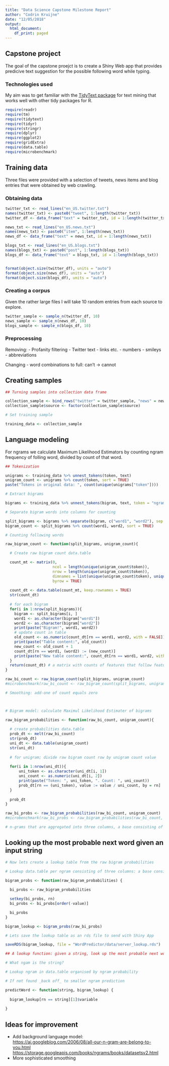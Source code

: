```yaml
---
title: "Data Science Capstone Milestone Report"
author: "Codrin Kruijne"
date: "12/05/2018"
output:
  html_document:
    df_print: paged
---
```


## Capstone project

The goal of the capstone proejct is to create a Shiny Web app that provides predicive text suggestion for the possible following word while typing.

###  Technologies used
My aim was to get familiar with the [TidyText package](https://www.tidytextmining.com/index.html) for text mining that works well with other tidy packages for R. 

```r
require(readr)
require(tm)
require(tidytext)
require(tidyr)
require(stringr)
require(dplyr)
require(ggplot2)
require(gridExtra)
require(data.table)
require(microbenchmark)
```

## Training data

Three files were provided with a selection of tweets, news items and blog entries that were obtained by web crawling.

### Obtaining data

```r

twitter_txt <- read_lines("en_US.twitter.txt")
names(twitter_txt) <- paste0("tweet", 1:length(twitter_txt))
twitter_df <- data_frame("text" = twitter_txt, id = 1:length(twitter_txt))

news_txt <- read_lines("en_US.news.txt")
names(news_txt) <- paste0("item", 1:length(news_txt))
news_df <- data_frame("text" = news_txt, id = 1:length(news_txt))

blogs_txt <- read_lines("en_US.blogs.txt")
names(blogs_txt) <- paste0("post", 1:length(blogs_txt))
blogs_df <- data_frame("text" = blogs_txt, id = 1:length(blogs_txt))


format(object.size(twitter_df), units = "auto")
format(object.size(news_df), units = "auto")
format(object.size(blogs_df), units = "auto")

```
### Creating a corpus

Given the rather large files I will take 10 random entries from each source to explore.

```r

twitter_sample <- sample_n(twitter_df, 10)
news_sample <- sample_n(news_df, 10)
blogs_sample <- sample_n(blogs_df, 10)

```

### Preprocessing

Removing:
- Profanity filtering
- Twitter text
- links etc.
- numbers
- smileys
- abbreviations

Changing
- word combinations to full: can't -> cannot


## Creating samples

```r

## Turning samples into collection data frame

collection_sample <- bind_rows("twitter" = twitter_sample, "news" = news_sample, "blogs" = blogs_sample, .id = "source")
collection_sample$source <- factor(collection_sample$source)

# Set training sample

training_data <- collection_sample

```

## Language modeling

For ngrams we calculate Maximum Likelihood Estimators by counting ngram frequency of folling word, divided by count of that word.

```r

## Tokenization

unigrams <- training_data %>% unnest_tokens(token, text)
unigram_count <- unigrams %>% count(token, sort = TRUE)
paste("Tokens in original data: ", count(unique(unigrams["token"])))

# Extract bigrams

bigrams <- training_data %>% unnest_tokens(bigram, text, token = "ngrams", n = 2)

# Separate bigram words into columns for counting

split_bigrams <- bigrams %>% separate(bigram, c("word1", "word2"), sep = " ")
bigram_count <- split_bigrams %>% count(word1, word2, sort = TRUE)

# Counting following words

raw_bigram_count <- function(split_bigrams, unigram_count){

  # Create raw bigram count data.table

  count_mt <- matrix(0,
                     ncol = length(unique(unigram_count$token)),
                     nrow = length(unique(unigram_count$token)),
                     dimnames = list(unique(unigram_count$token), unique(unigram_count$token)),
                     byrow = TRUE)
  
  count_dt <- data.table(count_mt, keep.rownames = TRUE)
  str(count_dt)
  
  # for each bigram
  for(i in 1:nrow(split_bigrams)){
    bigram <- split_bigrams[i, ]
    word1 <- as.character(bigram["word1"])
    word2 <- as.character(bigram["word2"])
    print(paste("Bigram!", word1, word2))
    # update count in table
    old_count <- as.numeric(count_dt[rn == word1, word2, with = FALSE])
    print(paste("Table content:", old_count))
    new_count <- old_count + 1
    count_dt[rn == word1, (word2) := (new_count)]
    print(paste("New table content:", count_dt[rn == word1, word2, with = FALSE]))
  }
  return(count_dt) # a matrix with counts of features that follow features
}

raw_bi_count <- raw_bigram_count(split_bigrams, unigram_count)
#microbenchmark(raw_bi_count <- raw_bigram_count(split_bigrams, unigram_count), times = 10)

# Smoothing: add-one of count equals zero



# Bigram model: calculate Maximul Likelihood Estimater of bigrams

raw_bigram_probabilities <- function(raw_bi_count, unigram_count){
  
  # create probabilities data.table 
  prob_dt <- melt(raw_bi_count)
  str(prob_dt)
  uni_dt <- data.table(unigram_count)
  str(uni_dt)
    
  # for unigram; divide raw bigram count row by unigram count value
  
  for(i in 1:nrow(uni_dt)){
      uni_token <- as.character(uni_dt[i, 1])
      uni_count <- as.numeric(uni_dt[i, 2])
      print(paste("Token: ", uni_token, ". Count: ", uni_count))
      prob_dt[rn == (uni_token), value := value / uni_count, by = rn]
  }
  
  prob_dt
}

raw_bi_probs <- raw_bigram_probabilities(raw_bi_count, unigram_count)
#microbenchmark(raw_bi_probs <- raw_bigram_probabilities(raw_bi_count, unigram_count), times = 10)

# n-grams that are aggregated into three columns, a base consisting of n-1 words in the n-gram, and a prediction that is the last word, and a count variable for the frequency of occurrence of this n-gram

```

## Looking up the most probable next word given an input string

```r

# Now lets create a lookup table from the raw bigram probabilities

# Lookup data.table per ngram consisting of three columns: a base consisting of n-1 words in the n-gram, and a prediction that is the last word, and a count variable for the frequency of occurrence of this n-gram

bigram_probs <- function(raw_bigram_probabilities) {
  
  bi_probs <- raw_bigram_probabilities

  setkey(bi_probs, rn)
  bi_probs <- bi_probs[order(-value)]

  bi_probs
}

bigram_lookup <- bigram_probs(raw_bi_probs)

# Lets save the lookup table as an rds file to send with Shiny App

saveRDS(bigram_lookup, file = "WordPredictor/data/server_lookup.rds")

## A lookup function: given a string, look up the most probable next word

# What ngam is the string?

# Lookup ngram in data.table organised by ngram probability

# If not found _back off_ to smaller ngram prediction

predictWord <- function(string, bigram_lookup) {
  
  bigram_lookup[rn == string][1]$variable
  
}

```


## Ideas for improvement

- Add background language model:
<https://ai.googleblog.com/2006/08/all-our-n-gram-are-belong-to-you.html>
<https://storage.googleapis.com/books/ngrams/books/datasetsv2.html>
- More sophisticated smoothing